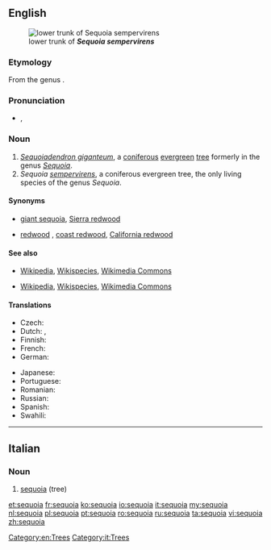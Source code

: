 ==English==
[[Image:Iluvatar redwood 400.jpg|thumb|lower trunk of '''''Sequoia sempervirens''''']]
===Etymology===
From the genus {{term|Sequoia}}.

===Pronunciation===
* {{a|UK}} {{IPA|/səˈkwɔɪ.ə/}}, {{SAMPA|/s@"kwOI.@/}}

===Noun===
{{en-noun}}

# ''[[w:Sequoiadendron giganteum|Sequoiadendron giganteum]]'', a [[coniferous]] [[evergreen]] [[tree]] formerly in the genus ''[[Sequoia]]''.
# ''Sequoia [[sempervirens]]'', a coniferous evergreen tree, the only living species of the genus ''Sequoia''.

====Synonyms====
* {{sense|Sequoiadendron giganteum}} [[giant sequoia]], [[Sierra redwood]]
* {{sense|Sequoia sempervirens}} [[redwood]] {{qualifier|in California}}, [[coast redwood]], [[California redwood]]

====See also====
* {{sense|Sequoiadendron giganteum}} [[w:Sequoiadendron giganteum|Wikipedia]], [[species:Sequoiadendron giganteum|Wikispecies]], [[commons:Sequoiadendron giganteum|Wikimedia Commons]]
* {{sense|Sequoia sempervirens}} [[w:Sequoia sempervirens|Wikipedia]], [[species:Sequoia sempervirens|Wikispecies]], [[commons:Sequoia sempervirens|Wikimedia Commons]]

====Translations====
{{trans-top|tree}}
* Czech: {{t-|cs|sekvoj|f}}
* Dutch: {{t+|nl|sequoia}}, {{t|nl|reuzenpijnboom}}
* Finnish: {{t-|fi|punapuu}}
* French: {{t+|fr|séquoia|m}}
* German: {{t|de|Mammutbaum|m}}
{{trans-mid}}
* Japanese: {{t|ja|セコイア}}
* Portuguese: {{t+|pt|sequóia|f}}
* Romanian: {{t|ro|sequoia|m}}
* Russian: {{t+|ru|секвойя|f|tr=s'ekvójja}}
* Spanish: {{t-|es|secoya|f}}
* Swahili: {{t|sw|sekwoya}}
{{trans-bottom}}

[[Category:en:Trees]]
----

==Italian==
{{wikipedia|lang=it}}
===Noun===
{{it-noun|sequoi|f|a|e}}

# [[#English|sequoia]] (tree)

[[Category:it:Trees]]

[[et:sequoia]]
[[fr:sequoia]]
[[ko:sequoia]]
[[io:sequoia]]
[[it:sequoia]]
[[my:sequoia]]
[[nl:sequoia]]
[[pl:sequoia]]
[[pt:sequoia]]
[[ro:sequoia]]
[[ru:sequoia]]
[[ta:sequoia]]
[[vi:sequoia]]
[[zh:sequoia]]